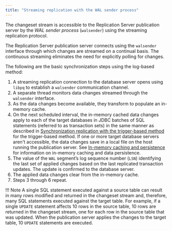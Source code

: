 ```yaml
---
title: "Streaming replication with the WAL sender process"
---
```


<div id="streaming_replication_wal_sender" class="registered_link"></div>

The changeset stream is accessible to the Replication Server publication server by the *WAL sender process* (`walsender`) using the streaming replication protocol.

The Replication Server publication server connects using the `walsender` interface through which changes are streamed on a continual basis. The continuous streaming eliminates the need for explicitly polling for changes.

The following are the basic synchronization steps using the log-based method:

1.  A streaming replication connection to the database server opens using `libpq` to establish a `walsender` communication channel.
2.  A separate thread monitors data changes streamed through the `walsender` interface.
3.  As the data changes become available, they transform to populate an in-memory cache.
4.  On the next scheduled interval, the in-memory cached data changes apply to each of the target databases in JDBC batches of SQL statements (referred to as transaction sets) in the same manner as described in [Synchronization replication with the trigger-based method](../09_sync_replication_trigger_based/#sync_replication_trigger_based) for the trigger-based method. If one or more target database servers aren't accessible, the data changes save in a local file on the host running the publication server. See [In-memory caching and persistence](05_inmemory_caching/#inmemory_caching) for information on in-memory caching and data persistence.
5.  The value of the `WAL` segment’s log sequence number (`LSN`) identifying the last set of applied changes based on the last replicated transaction updates. The update is confirmed to the database server.
6.  The applied data changes clear from the in-memory cache.
7.  Steps 3 through 6 repeat. 

!!! Note
    A single SQL statement executed against a source table can result in many rows modified and returned in the changeset stream and, therefore, many SQL statements executed against the target table. For example, if a single `UPDATE` statement affects 10 rows in the source table, 10 rows are returned in the changeset stream, one for each row in the source table that was updated. When the publication server applies the changes to the target table, 10 `UPDATE` statements are executed.
